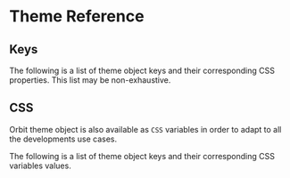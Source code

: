 
<Meta
    title="Getting Started/Styling/Theme Reference"
    id="theme-reference"
/>

# Theme Reference

## Keys

The following is a list of theme object keys and their corresponding CSS properties. This list may be non-exhaustive.

<Table
    columns={[
        { title: "Theme Key", headerStyle: { width: "200px" }},
        { title: "CSS Properties", headerStyle: { width: "450px" }}
    ]}
    rows={[
        ["space", "margin, margin-top, margin-bottom, margin-right, margin-left, padding, padding-left, padding-right, padding-bottom, gap, column-gap, row-gap"],
        ["sizing", "width, height, min-width, max-width, min-height, max-height, grid-auto-columns, grid-auto-rows"],
        ["boxShadows", "box-shadow"],
        ["fontSizes", "font-size"],
        ["colors", "color, background-color, border-color"],
        ["fontWeights", "font-weights"],
        ["lineHeights", "line-heights"],
        ["borderRadii", "border-radius"]
    ]}
    rowClassName="background-1"
/>

## CSS

Orbit theme object is also available as `CSS` variables in order to adapt to all the developments use cases.

The following is a list of theme object keys and their corresponding CSS variables values.

<Table
    columns={[
        { title: "Theme Key", headerStyle: { width: "200px" }},
        { title: "CSS Variable", headerStyle: { width: "450px" }}
    ]}
    rows={[
        ["space", "--o-ui-sp-{x}"],
        ["sizing", "--o-ui-sz-{x}"],
        ["boxShadows", "--o-ui-bs-{x}"],
        ["fontSizes", "--o-ui-fs-{x}"],
        ["colors", "--o-ui-{x}"],
        ["fontWeights", "--o-ui-fw-{x}"],
        ["lineHeights", "--o-ui-lh-{x}"],
        ["borderRadii", "--o-ui-br-{x}"]
    ]}
    rowClassName="background-1"
/>
